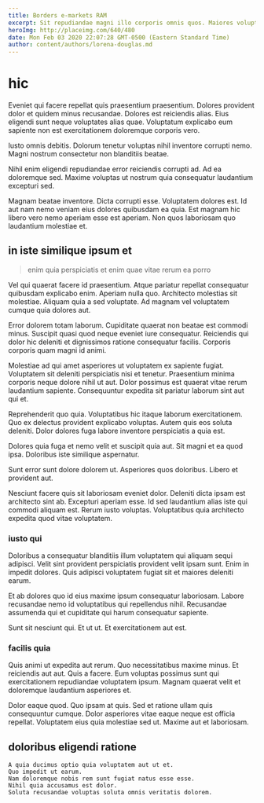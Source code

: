 ```yaml
---
title: Borders e-markets RAM
excerpt: Sit repudiandae magni illo corporis omnis quos. Maiores voluptatem rerum facilis sit repudiandae. Quia asperiores rerum hic et est aut.
heroImg: http://placeimg.com/640/480
date: Mon Feb 03 2020 22:07:28 GMT-0500 (Eastern Standard Time)
author: content/authors/lorena-douglas.md
---
```

# hic

Eveniet qui facere repellat quis praesentium praesentium. Dolores provident dolor et quidem minus recusandae. Dolores est reiciendis alias. Eius eligendi sunt neque voluptates alias quae. Voluptatum explicabo eum sapiente non est exercitationem doloremque corporis vero.
  
Iusto omnis debitis. Dolorum tenetur voluptas nihil inventore corrupti nemo. Magni nostrum consectetur non blanditiis beatae.
  
Nihil enim eligendi repudiandae error reiciendis corrupti ad. Ad ea doloremque sed. Maxime voluptas ut nostrum quia consequatur laudantium excepturi sed.
  
Magnam beatae inventore. Dicta corrupti esse. Voluptatem dolores est. Id aut nam nemo veniam eius dolores quibusdam ea quia. Est magnam hic libero vero nemo aperiam esse est aperiam. Non quos laboriosam quo laudantium molestiae et.

## in iste similique ipsum et

> enim quia perspiciatis et enim quae vitae rerum ea porro

Vel qui quaerat facere id praesentium. Atque pariatur repellat consequatur quibusdam explicabo enim. Aperiam nulla quo. Architecto molestias sit molestiae. Aliquam quia a sed voluptate. Ad magnam vel voluptatem cumque quia dolores aut.
  
Error dolorem totam laborum. Cupiditate quaerat non beatae est commodi minus. Suscipit quasi quod neque eveniet iure consequatur. Reiciendis qui dolor hic deleniti et dignissimos ratione consequatur facilis. Corporis corporis quam magni id animi.
  
Molestiae ad qui amet asperiores ut voluptatem ex sapiente fugiat. Voluptatem sit deleniti perspiciatis nisi et tenetur. Praesentium minima corporis neque dolore nihil ut aut. Dolor possimus est quaerat vitae rerum laudantium sapiente. Consequuntur expedita sit pariatur laborum sint aut qui et.
  
Reprehenderit quo quia. Voluptatibus hic itaque laborum exercitationem. Quo ex delectus provident explicabo voluptas. Autem quis eos soluta deleniti. Dolor dolores fuga labore inventore perspiciatis a quia est.
  
Dolores quia fuga et nemo velit et suscipit quia aut. Sit magni et ea quod ipsa. Doloribus iste similique aspernatur.
  
Sunt error sunt dolore dolorem ut. Asperiores quos doloribus. Libero et provident aut.
  
Nesciunt facere quis sit laboriosam eveniet dolor. Deleniti dicta ipsam est architecto sint ab. Excepturi aperiam esse. Id sed laudantium alias iste qui commodi aliquam est. Rerum iusto voluptas. Voluptatibus quia architecto expedita quod vitae voluptatem.

### iusto qui

Doloribus a consequatur blanditiis illum voluptatem qui aliquam sequi adipisci. Velit sint provident perspiciatis provident velit ipsam sunt. Enim in impedit dolores. Quis adipisci voluptatem fugiat sit et maiores deleniti earum.
  
Et ab dolores quo id eius maxime ipsum consequatur laboriosam. Labore recusandae nemo id voluptatibus qui repellendus nihil. Recusandae assumenda qui et cupiditate qui harum consequatur sapiente.
  
Sunt sit nesciunt qui. Et ut ut. Et exercitationem aut est.

### facilis quia

Quis animi ut expedita aut rerum. Quo necessitatibus maxime minus. Et reiciendis aut aut. Quis a facere. Eum voluptas possimus sunt qui exercitationem repudiandae voluptatem ipsum. Magnam quaerat velit et doloremque laudantium asperiores et.
  
Dolor eaque quod. Quo ipsam at quis. Sed et ratione ullam quis consequuntur cumque. Dolor asperiores vitae eaque neque est officia repellat. Voluptatem eius quia molestiae sed ut. Maxime aut et laboriosam.

## doloribus eligendi ratione

```text
A quia ducimus optio quia voluptatem aut ut et.
Quo impedit ut earum.
Nam doloremque nobis rem sunt fugiat natus esse esse.
Nihil quia accusamus est dolor.
Soluta recusandae voluptas soluta omnis veritatis dolorem.
```


